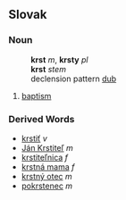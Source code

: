 == Slovak ==
=== Noun ===
:'''krst''' ''m'', '''krsty''' ''pl''
:'''krst''' ''stem''
:declension pattern [[Slovak declension pattern dub|dub]]
# [[baptism]]
=== Derived Words ===
* [[krstiť]] ''v''
* [[Ján Krstiteľ]] ''m''
* [[krstiteľnica]] ''f''
* [[krstná mama]] ''f''
* [[krstný otec]] ''m''
* [[pokrstenec]] ''m''